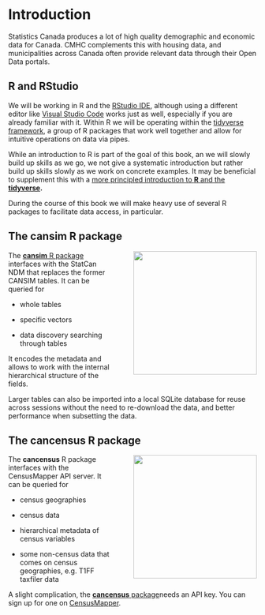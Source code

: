 # Introduction

Statistics Canada produces a lot of high quality demographic and economic data for Canada. CMHC complements this with housing data, and municipalities across Canada often provide relevant data through their Open Data portals.

## R and RStudio

We will be working in R and the [RStudio IDE](https://www.rstudio.com/products/rstudio/download/ "Download RStudio"), although using a different editor like [Visual Studio Code](https://visualstudio.microsoft.com) works just as well, especially if you are already familiar with it. Within R we will be operating within the [tidyverse framework](https://www.tidyverse.org), a group of R packages that work well together and allow for intuitive operations on data via pipes.

While an introduction to R is part of the goal of this book, an we will slowly build up skills as we go, we not give a systematic introduction but rather build up skills slowly as we work on concrete examples. It may be beneficial to supplement this with a [more principled introduction to **R** and the **tidyverse**](https://r4ds.had.co.nz/index.html)**.**

During the course of this book we will make heavy use of several R packages to facilitate data access, in particular.

## The cansim R package

![](https://raw.githubusercontent.com/mountainMath/cansim/master/images/cansim-sticker.png){#cansim-logo style="float:right;margin-left:3em;" width="250"}

The [**cansim** R package](https://mountainmath.github.io/cansim/) interfaces with the StatCan NDM that replaces the former CANSIM tables. It can be queried for

-   whole tables

-    specific vectors

-   data discovery searching through tables

It encodes the metadata and allows to work with the internal hierarchical structure of the fields.

Larger tables can also be imported into a local SQLite database for reuse across sessions without the need to re-download the data, and better performance when subsetting the data.

## The cancensus R package

![](https://raw.githubusercontent.com/mountainMath/cancensus/master/images/cancensus-sticker.png){#cancensus-logo style="float:right;margin-left:3em;" fig-alt="cancensus" width="250"}

The **cancensus** R package interfaces with the CensusMapper API server. It can be queried for

-   census geographies

-   census data

-   hierarchical metadata of census variables

-   some non-census data that comes on census geographies, e.g. T1FF taxfiler data

A slight complication, the [**cancensus** package](https://mountainmath.github.io/cancensus/)needs an API key. You can sign up for one on [CensusMapper](https://censusmapper.ca/users/sign_up).
